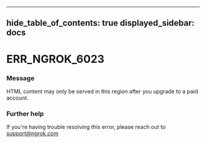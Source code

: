 

---
hide_table_of_contents: true
displayed_sidebar: docs
---


# ERR_NGROK_6023

### Message
HTML content may only be served in this region after you upgrade to a paid account.

<ErrorDetails error="err_ngrok_6023" />



### Further help
If you're having trouble resolving this error, please reach out to [support@ngrok.com](mailto:support@ngrok.com?subject=Help%20with%20ERR_NGROK_6023)

